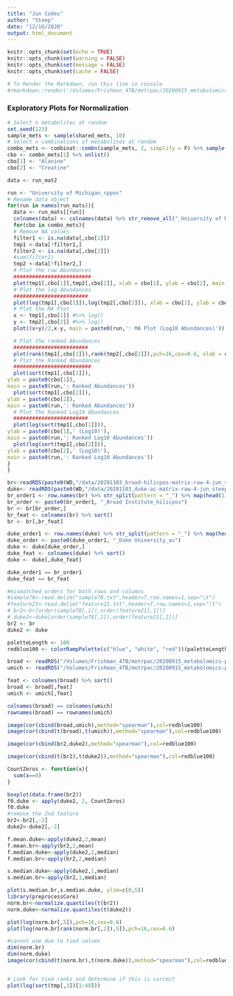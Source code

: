 ```yaml
---
title: "Jun Codes"
author: "Steep"
date: "12/16/2020"
output: html_document
---
```


```r
knitr::opts_chunk$set(echo = TRUE)
knitr::opts_chunk$set(warning = FALSE)
knitr::opts_chunk$set(message = FALSE)
knitr::opts_chunk$set(cache = FALSE)

# To Render the Markdown, run this line in console
#rmarkdown::render('/Volumes/Frishman_4TB/motrpac/20200915_metabolomics-pass1a/scripts/20201103_pass1a-metabolomics-site-specific-eda_steep.Rmd', output_file = '/Volumes/Frishman_4TB/motrpac/20200915_metabolomics-pass1a/reports/20201103_pass1a-metabolomics-site-specific-eda_steep.html', quiet = TRUE, clean = TRUE)
```




### Exploratory Plots for Normalization
```r
# Select n metabolites at random
set.seed(123)
sample_mets <- sample(shared_mets, 10)
# Select n combinations of metabolites at random
combo_mets <- combinat::combn(sample_mets, 2, simplify = F) %>% sample(4)
cbo <- combo_mets[1] %>% unlist()
cbo[1] <- "Alanine"
cbo[2] <- "Creatine"

data <- run_mat2

run <- "University of Michigan_rppos"
# Rename data object
for(run in names(run_mats)){
  data <- run_mats[[run]]
  colnames(data) <- colnames(data) %>% str_remove_all("_University of Michigan_rppos")
  for(cbo in combo_mets){
  # Remove NA values
  filter1 <- is.na(data[,cbo[1]])
  tmp1 <-data[!filter1,]
  filter2 <- is.na(data[,cbo[2]])
  #sum(filter2)
  tmp2 <-data[!filter2,]
  # Plot the raw Abundances
  #########################
  plot(tmp1[,cbo[1]],tmp2[,cbo[2]], xlab = cbo[1], ylab = cbo[2], main = paste0(run,': Raw Abundances'))
  # Plot the log Abundances
  ########################
  plot(log(tmp1[,cbo[1]]),log(tmp2[,cbo[2]]), xlab = cbo[1], ylab = cbo[2], main = paste0(run,': Log10 Abundances'))
  # Plot the MA Plot
  x <- tmp1[,cbo[1]] #%>% log()
  y <- tmp2[,cbo[2]] #%>% log()
  plot((x+y)/2,x-y, main = paste0(run,': MA Plot (Log10 Abundances)'))

  # Plot the ranked Abundances
  ########################
  plot(rank(tmp1[,cbo[1]]),rank(tmp2[,cbo[2]]),pch=16,cex=0.6, xlab = cbo[1], ylab = cbo[2], main = paste0(run,': Ranked Abundances'))
  # Plot the Ranked Abundances
  #########################
  plot(sort(tmp1[,cbo[1]]), 
ylab = paste0(cbo[1]), 
main = paste0(run,': Ranked Abundances'))
  plot(sort(tmp1[,cbo[2]]), 
ylab = paste0(cbo[2]), 
main = paste0(run,': Ranked Abundances'))
  # Plot The Ranked Log10 Abundances
  ########################
  plot(log(sort(tmp1[,cbo[1]])), 
ylab = paste0(cbo[1],' (Log10)'), 
main = paste0(run,': Ranked Log10 Abundances'))
  plot(log(sort(tmp1[,cbo[2]])), 
ylab = paste0(cbo[2],' (Log10)'), 
main = paste0(run,': Ranked Log10 Abundances'))
}
}

br<-readRDS(paste0(WD,"/data/20201103_broad-hilicpos-matrix-raw-4-jun_steep.RDS"))
duke<- readRDS(paste0(WD,"/data/20201103_duke-ac-matrix-raw-4-jun_steep.RDS"))
br_order1 <- row.names(br) %>% str_split(pattern = "_") %>% map(head(1)) %>% unlist() %>% sort()
br_order <- paste0(br_order1, "_Broad Institute_hilicpos")
br <- br[br_order,]
br_feat <- colnames(br) %>% sort()
br <- br[,br_feat]

duke_order1 <- row.names(duke) %>% str_split(pattern = "_") %>% map(head(1)) %>% unlist() %>% sort()
duke_order <- paste0(duke_order1, "_Duke University_ac")
duke <- duke[duke_order,]
duke_feat <- colnames(duke) %>% sort()
duke <- duke[,duke_feat]

duke_order1 == br_order1
duke_feat == br_feat

#mismatched orders for both rows and columns
#sample78<-read.delim("sample78.txt",header=T,row.names=1,sep="\t")
#feature21<-read.delim("feature21.txt",header=T,row.names=1,sep="\t")
# br2<-br[order(sample78[,1]),order(feature21[,1])]
# duke2<-duke[order(sample78[,2]),order(feature21[,2])]
br2 <- br
duke2 <- duke

paletteLength <- 100
redblue100 <- colorRampPalette(c("blue", "white", "red"))(paletteLength)

broad <- readRDS("/Volumes/Frishman_4TB/motrpac/20200915_metabolomics-pass1a/files_to_share/20201103_named-site-comparison-0001_brown-adipose_m70-s77_broad-institute-hilicpos_steep.RDS")
umich <- readRDS("/Volumes/Frishman_4TB/motrpac/20200915_metabolomics-pass1a/files_to_share/20201103_named-site-comparison-0001_brown-adipose_m70-s77_university-of-michigan-rppos_steep.RDS")

feat <- colnames(broad) %>% sort()
broad <- broad[,feat]
umich <- umich[,feat]

colnames(broad) == colnames(umich)
rownames(broad) == rownames(umich)

image(cor(cbind(broad,umich),method="spearman"),col=redblue100)
image(cor(cbind(t(broad),t(umich)),method="spearman"),col=redblue100)

image(cor(cbind(br2,duke2),method="spearman"),col=redblue100)

image(cor(cbind(t(br2),t(duke2)),method="spearman"),col=redblue100)

CountZeros <- function(x){
  sum(x==0)
}

boxplot(data.frame(br2))
f0.duke <- apply(duke2, 2, CountZeros)
f0.duke
#remove the 2nd feature
br2<-br2[,-2]
duke2<-duke2[,-2]

f.mean.duke<-apply(duke2,2,mean)
f.mean.br<-apply(br2,2,mean)
f.median.duke<-apply(duke2,2,median)
f.median.br<-apply(br2,2,median)

s.median.duke<-apply(duke2,1,median)
s.median.br<-apply(br2,1,median)

plot(s.median.br,s.median.duke, ylim=c(0,5))
library(preprocessCore)
norm.br<-normalize.quantiles(t(br2))
norm.duke<-normalize.quantiles(t(duke2))

plot(log(norm.br[,5]),pch=16,cex=0.6)
plot(log(norm.br[rank(norm.br[,2]),5]),pch=16,cex=0.6)

#cannot use due to tied values
dim(norm.br)
dim(norm.duke)
image(cor(cbind(t(norm.br),t(norm.duke)),method="spearman"),col=redblue100)


# Look for tied ranks and determine if this is correct
plot(log(sort(tmp[,3])[1:48]))

```
